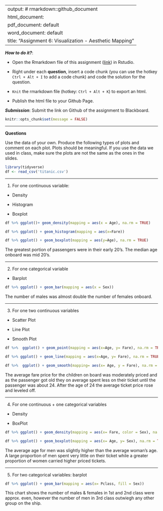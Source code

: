 
---
output: # rmarkdown::github_document
  html_document:
  pdf_document: default
  word_document: default
title: "Assignment 6: Visualization - Aesthetic Mapping"
---

***How to do it?***: 

- Open the Rmarkdown file of this assignment ([link](fa2020_assignment6.Rmd)) in Rstudio. 

- Right under each **question**, insert  a code chunk (you can use the hotkey `Ctrl + Alt + I` to add a code chunk) and code the solution for the question. 

- `Knit` the rmarkdown file (hotkey: `Ctrl + Alt + K`) to export an html.  

-  Publish the html file to your Github Page. 

***Submission***: Submit the link on Github of the assignment to Blackboard.

```r
knitr::opts_chunk$set(message = FALSE)
```

-------

**Questions**

Use the data of your own.  Produce the following types of plots and comment on each plot. Plots should be meaningful. If you use the data we used in class, make sure the plots are not the same as the ones in the slides. 
```r
library(tidyverse)
df <- read_csv('titanic.csv')
```

-------

1. For one continuous variable:

- Density

- Histogram 

- Boxplot
```r
df %>% ggplot()+ geom_density(mapping = aes(x = Age), na.rm = TRUE)

df %>% ggplot() + geom_histogram(mapping = aes(x=Fare))

df %>% ggplot() + geom_boxplot(mapping = aes(y=Age), na.rm = TRUE)
```

The greatest portion of passengers were in their early 20's. The median age onboard was mid 20's. 

-------

2. For one categorical variable

- Barplot
```r
df %>% ggplot() + geom_bar(mapping = aes(x = Sex))
```

The number of males was almost double the number of females onboard.

-------

3. For one two continuous variables

- Scatter Plot

- Line Plot

- Smooth Plot
```r
df %>%  ggplot() + geom_point(mapping = aes(x=Age, y= Fare), na.rm = TRUE)

df %>% ggplot() + geom_line(mapping = aes(x=Age, y= Fare), na.rm = TRUE)

df %>%  ggplot() + geom_smooth(mapping= aes(x= Age, y = Fare), na.rm = TRUE)
```

The average fare price for the children on board was moderately priced and as the passenger got old they on average spent less on their ticket until the passenger was about 24. After the age of 24 the average ticket price rose and leveled off. 

-------

4. For one continuous + one categorical variables

- Density

- BoxPlot
```r
df %>% ggplot() + geom_density(mapping = aes(x= Fare, color = Sex), na.rm = TRUE)

df %>% ggplot() + geom_boxplot(mapping = aes(x= Age, y= Sex), na.rm = TRUE)
```

The average age for men was slightly higher than the average woman's age. A large proportion of men spent very little on their ticket while a greater proportion of women carried higher priced tickets.

-------

5. For two categorical variables: barplot

```r
df %>% ggplot() + geom_bar(mapping = aes(x= Pclass, fill = Sex))
```

This chart shows the number of males & females in 1st and 2nd class were approx. even, however the number of men in 3rd class outwiegh any other group on the ship.
